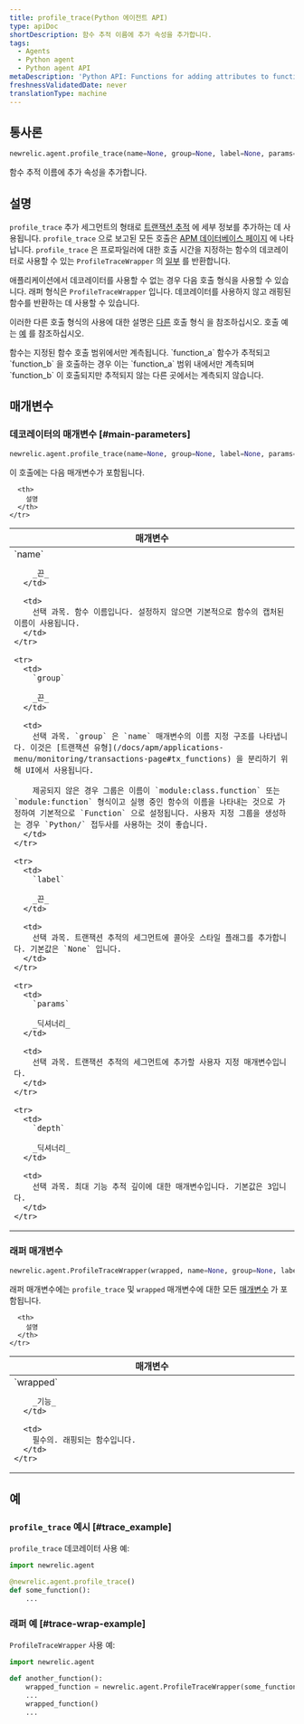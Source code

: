 ```yaml
---
title: profile_trace(Python 에이전트 API)
type: apiDoc
shortDescription: 함수 추적 이름에 추가 속성을 추가합니다.
tags:
  - Agents
  - Python agent
  - Python agent API
metaDescription: 'Python API: Functions for adding attributes to function trace names.'
freshnessValidatedDate: never
translationType: machine
---
```


## 통사론

```py
newrelic.agent.profile_trace(name=None, group=None, label=None, params=None, depth=3)
```

함수 추적 이름에 추가 속성을 추가합니다.

## 설명

`profile_trace` 추가 세그먼트의 형태로 [트랜잭션 추적](/docs/accounts-partnerships/education/getting-started-new-relic/glossary#transaction-trace) 에 세부 정보를 추가하는 데 사용됩니다. `profile_trace` 으로 보고된 모든 호출은 [APM 데이터베이스 페이지](/docs/apm/applications-menu/monitoring/databases-slow-queries-page) 에 나타납니다. `profile_trace` 은 프로파일러에 대한 호출 시간을 지정하는 함수의 데코레이터로 사용할 수 있는 `ProfileTraceWrapper` 의 [일부](https://docs.python.org/3.12/library/functools.html#functools.partial) 를 반환합니다.

애플리케이션에서 데코레이터를 사용할 수 없는 경우 다음 호출 형식을 사용할 수 있습니다. 래퍼 형식은 `ProfileTraceWrapper` 입니다. 데코레이터를 사용하지 않고 래핑된 함수를 반환하는 데 사용할 수 있습니다.

이러한 다른 호출 형식의 사용에 대한 설명은 [다른](/docs/python-agent-api-different-call-forms) 호출 형식 을 참조하십시오. 호출 예는 [예](#examples) 를 참조하십시오.

<Callout variant="important">
  함수는 지정된 함수 호출 범위에서만 계측됩니다. `function_a` 함수가 추적되고 `function_b` 을 호출하는 경우 이는 `function_a` 범위 내에서만 계측되며 `function_b` 이 호출되지만 추적되지 않는 다른 곳에서는 계측되지 않습니다.
</Callout>

## 매개변수

### 데코레이터의 매개변수 [#main-parameters]

```py
newrelic.agent.profile_trace(name=None, group=None, label=None, params=None, depth=3)
```

이 호출에는 다음 매개변수가 포함됩니다.

<table>
  <thead>
    <tr>
      <th width="25%">
        매개변수
      </th>

      <th>
        설명
      </th>
    </tr>
  </thead>

  <tbody>
    <tr>
      <td>
        `name`

        _끈_
      </td>

      <td>
        선택 과목. 함수 이름입니다. 설정하지 않으면 기본적으로 함수의 캡처된 이름이 사용됩니다.
      </td>
    </tr>

    <tr>
      <td>
        `group`

        _끈_
      </td>

      <td>
        선택 과목. `group` 은 `name` 매개변수의 이름 지정 구조를 나타냅니다. 이것은 [트랜잭션 유형](/docs/apm/applications-menu/monitoring/transactions-page#tx_functions) 을 분리하기 위해 UI에서 사용됩니다.

        제공되지 않은 경우 그룹은 이름이 `module:class.function` 또는 `module:function` 형식이고 실행 중인 함수의 이름을 나타내는 것으로 가정하여 기본적으로 `Function` 으로 설정됩니다. 사용자 지정 그룹을 생성하는 경우 `Python/` 접두사를 사용하는 것이 좋습니다.
      </td>
    </tr>

    <tr>
      <td>
        `label`

        _끈_
      </td>

      <td>
        선택 과목. 트랜잭션 추적의 세그먼트에 콜아웃 스타일 플래그를 추가합니다. 기본값은 `None` 입니다.
      </td>
    </tr>

    <tr>
      <td>
        `params`

        _딕셔너리_
      </td>

      <td>
        선택 과목. 트랜잭션 추적의 세그먼트에 추가할 사용자 지정 매개변수입니다.
      </td>
    </tr>

    <tr>
      <td>
        `depth`

        _딕셔너리_
      </td>

      <td>
        선택 과목. 최대 기능 추적 깊이에 대한 매개변수입니다. 기본값은 3입니다.
      </td>
    </tr>
  </tbody>
</table>

### 래퍼 매개변수

```py
newrelic.agent.ProfileTraceWrapper(wrapped, name=None, group=None, label=None, params=None, depth=3)
```

래퍼 매개변수에는 `profile_trace` 및 `wrapped` 매개변수에 대한 모든 [매개변수](#main-parameters) 가 포함됩니다.

<table>
  <thead>
    <tr>
      <th width="25%">
        매개변수
      </th>

      <th>
        설명
      </th>
    </tr>
  </thead>

  <tbody>
    <tr>
      <td>
        `wrapped`

        _기능_
      </td>

      <td>
        필수의. 래핑되는 함수입니다.
      </td>
    </tr>
  </tbody>
</table>

## 예

### `profile_trace` 예시 [#trace_example]

`profile_trace` 데코레이터 사용 예:

```py
import newrelic.agent

@newrelic.agent.profile_trace()
def some_function():
    ...
```

### 래퍼 예 [#trace-wrap-example]

`ProfileTraceWrapper` 사용 예:

```py
import newrelic.agent

def another_function():
    wrapped_function = newrelic.agent.ProfileTraceWrapper(some_function)
    ...
    wrapped_function()
    ...
```
